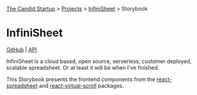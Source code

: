 
<Meta title="InfiniSheet" />

[The Candid Startup](https://thecandidstartup.org) > [Projects](https://www.thecandidstartup.org/projects.html) > [InfiniSheet](https://www.thecandidstartup.org/topics/infinisheet.html) > Storybook

# InfiniSheet

[GitHub](https://github.com/TheCandidStartup/infinisheet) | [API](https://www.thecandidstartup.org/infinisheet/index.html) 

InfiniSheet is a cloud based, open source, serverless, customer deployed, scalable spreadsheet. Or at least it will be when I've finished. 

This Storybook presents the frontend components from the [react-spreadsheet](?path=/docs/react-spreadsheet--docs) and [react-virtual-scroll](?path=/docs/react-virtual-scroll--docs) packages.

